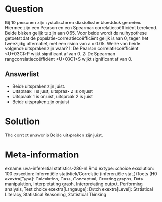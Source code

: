 Question
========

Bij 10 personen zijn systolische en diastolische bloeddruk gemeten. Hiermee zijn een Pearson en een Spearman correlatiecoëfficiënt berekend. Beide bleken gelijk te zijn aan 0.65. Voor beide wordt de nulhypothese getoetst dat de populatie-correlatiecoëfficiënt gelijk is aan 0, tegen het tweezijdig alternatief, met een risico van a = 0.05. Welke van beide volgende uitspraken zijn waar?
1: De Pearson correlatiecoëfficiënt <U+03C1>P wijkt significant af van 0.
2: De Spearman rangcorrelatiecoëfficiënt <U+03C1>S wijkt significant af van 0. 

Answerlist
----------
* Beide uitspraken zijn juist.
* Uitspraak 1 is juist, uitspraak 2 is onjuist.
* Uitspraak 1 is onjuist, uitspraak 2 is juist.
* Beide uitspraken zijn onjuist

Solution
========

The correct answer is  Beide uitspraken zijn juist. 

Meta-information
================
exname: uva-inferential statistics-286-nl.Rmd 
extype: schoice 
exsolution: 100 
exsection: Inferentiële statistiek/Correlatie (inferentiële stat.)/Toets (H0
exextra[Type]: Calculation, Case, Conceptual, Creating graphs, Data manipulation, Interpretating graph, Interpretating output, Performing analysis, Test choice 
exextra[Langauge]: Dutch 
exextra[Level]: Statistical Literacy, Statistical Reasoning, Statistical Thinking 
